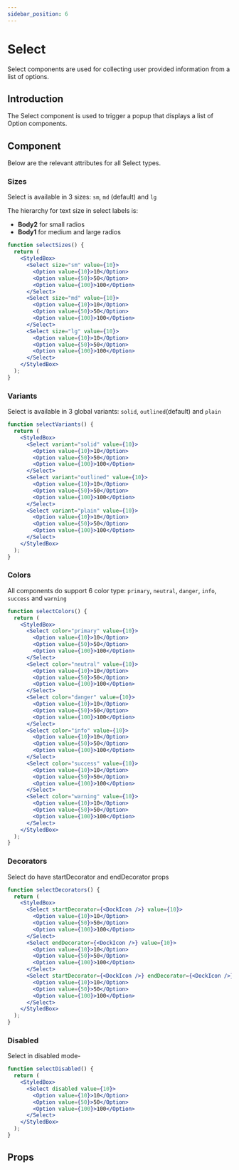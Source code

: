 ```yaml
---
sidebar_position: 6
---
```



# Select

Select components are used for collecting user provided information from a list of options. 

## Introduction

The Select component is used to trigger a popup that displays a list of Option components.

## Component

Below are the relevant attributes for all Select types.

### Sizes

Select is available in 3 sizes: `sm`, `md` (default) and `lg`

The hierarchy for text size in select labels is:

- **Body2** for small radios
- **Body1** for medium and large radios

```jsx live
function selectSizes() {
  return (
    <StyledBox>
      <Select size="sm" value={10}>
        <Option value={10}>10</Option>
        <Option value={50}>50</Option>
        <Option value={100}>100</Option>
      </Select>
      <Select size="md" value={10}>
        <Option value={10}>10</Option>
        <Option value={50}>50</Option>
        <Option value={100}>100</Option>
      </Select>
      <Select size="lg" value={10}>
        <Option value={10}>10</Option>
        <Option value={50}>50</Option>
        <Option value={100}>100</Option>
      </Select>
    </StyledBox>
  );
}
```

### Variants

Select is available in 3 global variants: `solid`, `outlined`(default) and `plain`

```jsx live
function selectVariants() {
  return (
    <StyledBox>
      <Select variant="solid" value={10}>
        <Option value={10}>10</Option>
        <Option value={50}>50</Option>
        <Option value={100}>100</Option>
      </Select>
      <Select variant="outlined" value={10}>
        <Option value={10}>10</Option>
        <Option value={50}>50</Option>
        <Option value={100}>100</Option>
      </Select>
      <Select variant="plain" value={10}>
        <Option value={10}>10</Option>
        <Option value={50}>50</Option>
        <Option value={100}>100</Option>
      </Select>
    </StyledBox>
  );
}
```

### Colors

All components do support 6 color type: `primary`, `neutral`, `danger`, `info`, `success` and `warning`

```jsx live
function selectColors() {
  return (
    <StyledBox>
      <Select color="primary" value={10}>
        <Option value={10}>10</Option>
        <Option value={50}>50</Option>
        <Option value={100}>100</Option>
      </Select>
      <Select color="neutral" value={10}>
        <Option value={10}>10</Option>
        <Option value={50}>50</Option>
        <Option value={100}>100</Option>
      </Select>
      <Select color="danger" value={10}>
        <Option value={10}>10</Option>
        <Option value={50}>50</Option>
        <Option value={100}>100</Option>
      </Select>
      <Select color="info" value={10}>
        <Option value={10}>10</Option>
        <Option value={50}>50</Option>
        <Option value={100}>100</Option>
      </Select>
      <Select color="success" value={10}>
        <Option value={10}>10</Option>
        <Option value={50}>50</Option>
        <Option value={100}>100</Option>
      </Select>
      <Select color="warning" value={10}>
        <Option value={10}>10</Option>
        <Option value={50}>50</Option>
        <Option value={100}>100</Option>
      </Select>
    </StyledBox>
  );
}
```

### Decorators

Select do have startDecorator and endDecorator props

```jsx live
function selectDecorators() {
  return (
    <StyledBox>
      <Select startDecorator={<DockIcon />} value={10}>
        <Option value={10}>10</Option>
        <Option value={50}>50</Option>
        <Option value={100}>100</Option>
      </Select>
      <Select endDecorator={<DockIcon />} value={10}>
        <Option value={10}>10</Option>
        <Option value={50}>50</Option>
        <Option value={100}>100</Option>
      </Select>
      <Select startDecorator={<DockIcon />} endDecorator={<DockIcon />} value={10}>
        <Option value={10}>10</Option>
        <Option value={50}>50</Option>
        <Option value={100}>100</Option>
      </Select>
    </StyledBox>
  );
}
```

### Disabled

Select in disabled mode-

```jsx live
function selectDisabled() {
  return (
    <StyledBox>
      <Select disabled value={10}>
        <Option value={10}>10</Option>
        <Option value={50}>50</Option>
        <Option value={100}>100</Option>
      </Select>
    </StyledBox>
  );
}
```

## Props

<PropsTable name="Radio" />
